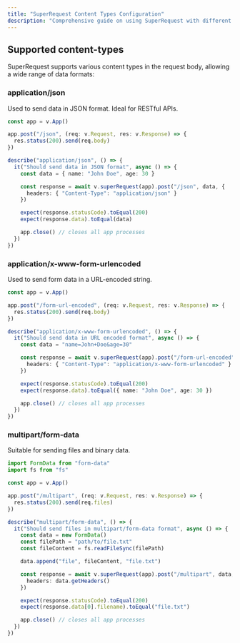 ```yaml
---
title: "SuperRequest Content Types Configuration"
description: "Comprehensive guide on using SuperRequest with different content types in the request body, including application/json, application/x-www-form-urlencoded, and multipart/form-data."
---
```


## Supported content-types

SuperRequest supports various content types in the request body, allowing a wide range of data formats:

### application/json

Used to send data in JSON format. Ideal for RESTful APIs.

```ts
const app = v.App()

app.post("/json", (req: v.Request, res: v.Response) => {
  res.status(200).send(req.body)
})

describe("application/json", () => {
  it("Should send data in JSON format", async () => {
    const data = { name: "John Doe", age: 30 }

    const response = await v.superRequest(app).post("/json", data, {
      headers: { "Content-Type": "application/json" }
    })

    expect(response.statusCode).toEqual(200)
    expect(response.data).toEqual(data)

    app.close() // closes all app processes
  })
})
```

### application/x-www-form-urlencoded

Used to send form data in a URL-encoded string.

```ts
const app = v.App()

app.post("/form-url-encoded", (req: v.Request, res: v.Response) => {
  res.status(200).send(req.body)
})

describe("application/x-www-form-urlencoded", () => {
  it("Should send data in URL encoded format", async () => {
    const data = "name=John+Doe&age=30"

    const response = await v.superRequest(app).post("/form-url-encoded", data, {
      headers: { "Content-Type": "application/x-www-form-urlencoded" }
    })

    expect(response.statusCode).toEqual(200)
    expect(response.data).toEqual({ name: "John Doe", age: 30 })

    app.close() // closes all app processes
  })
})
```

### multipart/form-data

Suitable for sending files and binary data.

```ts
import FormData from "form-data"
import fs from "fs"

const app = v.App()

app.post("/multipart", (req: v.Request, res: v.Response) => {
  res.status(200).send(req.files)
})

describe("multipart/form-data", () => {
  it("Should send files in multipart/form-data format", async () => {
    const data = new FormData()
    const filePath = "path/to/file.txt"
    const fileContent = fs.readFileSync(filePath)

    data.append("file", fileContent, "file.txt")

    const response = await v.superRequest(app).post("/multipart", data, {
      headers: data.getHeaders()
    })

    expect(response.statusCode).toEqual(200)
    expect(response.data[0].filename).toEqual("file.txt")

    app.close() // closes all app processes
  })
})
```
